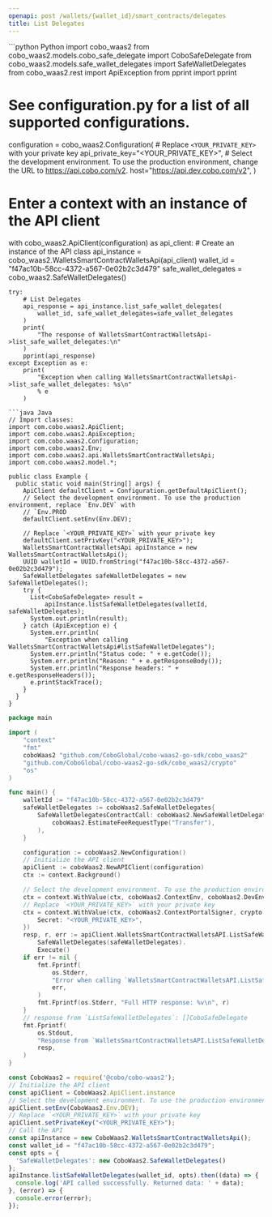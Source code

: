 ```yaml
---
openapi: post /wallets/{wallet_id}/smart_contracts/delegates
title: List Delegates
---
```


<RequestExample>
```python Python
import cobo_waas2
from cobo_waas2.models.cobo_safe_delegate import CoboSafeDelegate
from cobo_waas2.models.safe_wallet_delegates import SafeWalletDelegates
from cobo_waas2.rest import ApiException
from pprint import pprint

# See configuration.py for a list of all supported configurations.
configuration = cobo_waas2.Configuration(
    # Replace `<YOUR_PRIVATE_KEY>` with your private key
    api_private_key="<YOUR_PRIVATE_KEY>",
    # Select the development environment. To use the production environment, change the URL to https://api.cobo.com/v2.
    host="https://api.dev.cobo.com/v2",
)
# Enter a context with an instance of the API client
with cobo_waas2.ApiClient(configuration) as api_client:
    # Create an instance of the API class
    api_instance = cobo_waas2.WalletsSmartContractWalletsApi(api_client)
    wallet_id = "f47ac10b-58cc-4372-a567-0e02b2c3d479"
    safe_wallet_delegates = cobo_waas2.SafeWalletDelegates()

    try:
        # List Delegates
        api_response = api_instance.list_safe_wallet_delegates(
            wallet_id, safe_wallet_delegates=safe_wallet_delegates
        )
        print(
            "The response of WalletsSmartContractWalletsApi->list_safe_wallet_delegates:\n"
        )
        pprint(api_response)
    except Exception as e:
        print(
            "Exception when calling WalletsSmartContractWalletsApi->list_safe_wallet_delegates: %s\n"
            % e
        )

```
```java Java
// Import classes:
import com.cobo.waas2.ApiClient;
import com.cobo.waas2.ApiException;
import com.cobo.waas2.Configuration;
import com.cobo.waas2.Env;
import com.cobo.waas2.api.WalletsSmartContractWalletsApi;
import com.cobo.waas2.model.*;

public class Example {
  public static void main(String[] args) {
    ApiClient defaultClient = Configuration.getDefaultApiClient();
    // Select the development environment. To use the production environment, replace `Env.DEV` with
    // `Env.PROD
    defaultClient.setEnv(Env.DEV);

    // Replace `<YOUR_PRIVATE_KEY>` with your private key
    defaultClient.setPrivKey("<YOUR_PRIVATE_KEY>");
    WalletsSmartContractWalletsApi apiInstance = new WalletsSmartContractWalletsApi();
    UUID walletId = UUID.fromString("f47ac10b-58cc-4372-a567-0e02b2c3d479");
    SafeWalletDelegates safeWalletDelegates = new SafeWalletDelegates();
    try {
      List<CoboSafeDelegate> result =
          apiInstance.listSafeWalletDelegates(walletId, safeWalletDelegates);
      System.out.println(result);
    } catch (ApiException e) {
      System.err.println(
          "Exception when calling WalletsSmartContractWalletsApi#listSafeWalletDelegates");
      System.err.println("Status code: " + e.getCode());
      System.err.println("Reason: " + e.getResponseBody());
      System.err.println("Response headers: " + e.getResponseHeaders());
      e.printStackTrace();
    }
  }
}

```
```go Go
package main

import (
	"context"
	"fmt"
	coboWaas2 "github.com/CoboGlobal/cobo-waas2-go-sdk/cobo_waas2"
	"github.com/CoboGlobal/cobo-waas2-go-sdk/cobo_waas2/crypto"
	"os"
)

func main() {
	walletId := "f47ac10b-58cc-4372-a567-0e02b2c3d479"
	safeWalletDelegates := coboWaas2.SafeWalletDelegates{
		SafeWalletDelegatesContractCall: coboWaas2.NewSafeWalletDelegatesContractCall(
			coboWaas2.EstimateFeeRequestType("Transfer"),
		),
	}

	configuration := coboWaas2.NewConfiguration()
	// Initialize the API client
	apiClient := coboWaas2.NewAPIClient(configuration)
	ctx := context.Background()

	// Select the development environment. To use the production environment, replace coboWaas2.DevEnv with coboWaas2.ProdEnv
	ctx = context.WithValue(ctx, coboWaas2.ContextEnv, coboWaas2.DevEnv)
	// Replace `<YOUR_PRIVATE_KEY>` with your private key
	ctx = context.WithValue(ctx, coboWaas2.ContextPortalSigner, crypto.Ed25519Signer{
		Secret: "<YOUR_PRIVATE_KEY>",
	})
	resp, r, err := apiClient.WalletsSmartContractWalletsAPI.ListSafeWalletDelegates(ctx, walletId).
		SafeWalletDelegates(safeWalletDelegates).
		Execute()
	if err != nil {
		fmt.Fprintf(
			os.Stderr,
			"Error when calling `WalletsSmartContractWalletsAPI.ListSafeWalletDelegates``: %v\n",
			err,
		)
		fmt.Fprintf(os.Stderr, "Full HTTP response: %v\n", r)
	}
	// response from `ListSafeWalletDelegates`: []CoboSafeDelegate
	fmt.Fprintf(
		os.Stdout,
		"Response from `WalletsSmartContractWalletsAPI.ListSafeWalletDelegates`: %v\n",
		resp,
	)
}

```
```javascript JavaScript
const CoboWaas2 = require('@cobo/cobo-waas2');
// Initialize the API client
const apiClient = CoboWaas2.ApiClient.instance
// Select the development environment. To use the production environment, replace `Env.DEV` with `Env.PROD`
apiClient.setEnv(CoboWaas2.Env.DEV);
// Replace `<YOUR_PRIVATE_KEY>` with your private key
apiClient.setPrivateKey("<YOUR_PRIVATE_KEY>");
// Call the API
const apiInstance = new CoboWaas2.WalletsSmartContractWalletsApi();
const wallet_id = "f47ac10b-58cc-4372-a567-0e02b2c3d479";
const opts = {
  'SafeWalletDelegates': new CoboWaas2.SafeWalletDelegates()
};
apiInstance.listSafeWalletDelegates(wallet_id, opts).then((data) => {
  console.log('API called successfully. Returned data: ' + data);
}, (error) => {
  console.error(error);
});
```
</RequestExample>